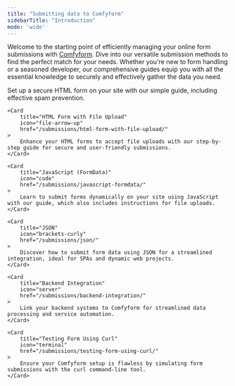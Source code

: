 ```yaml
---
title: "Submitting data to Comfyform"
sidebarTitle: "Introduction"
mode: 'wide'
---
```


Welcome to the starting point of efficiently managing your online form submissions with [Comfyform](https://comfyform.com/). Dive into our versatile submission methods to find the perfect match for your needs. Whether you're new to form handling or a seasoned developer, our comprehensive guides equip you with all the essential knowledge to securely and effectively gather the data you need.

<CardGroup cols={2}>
    <Card
        title="Basic HTML Form"
        icon="pen-to-square"
        href="/submissions/basic-html-form/"
    >
        Set up a secure HTML form on your site with our simple guide, including effective spam prevention.
    </Card>
    
    <Card
        title="HTML Form with File Upload"
        icon="file-arrow-up"
        href="/submissions/html-form-with-file-upload/"
    >
        Enhance your HTML forms to accept file uploads with our step-by-step guide for secure and user-friendly submissions.
    </Card>
    
    <Card
        title="JavaScript (FormData)"
        icon="code"
        href="/submissions/javascript-formdata/"
    >
        Learn to submit forms dynamically on your site using JavaScript with our guide, which also includes instructions for file uploads.
    </Card>
    
    <Card
        title="JSON"
        icon="brackets-curly"
        href="/submissions/json/"
    >
        Discover how to submit form data using JSON for a streamlined integration, ideal for SPAs and dynamic web projects.
    </Card>
    
    <Card
        title="Backend Integration"
        icon="server"
        href="/submissions/backend-integration/"
    >
        Link your backend systems to Comfyform for streamlined data processing and service automation.
    </Card>
    
    <Card
        title="Testing Form Using Curl"
        icon="terminal"
        href="/submissions/testing-form-using-curl/"
    >
        Ensure your Comfyform setup is flawless by simulating form submissions with the curl command-line tool.
    </Card>
</CardGroup>